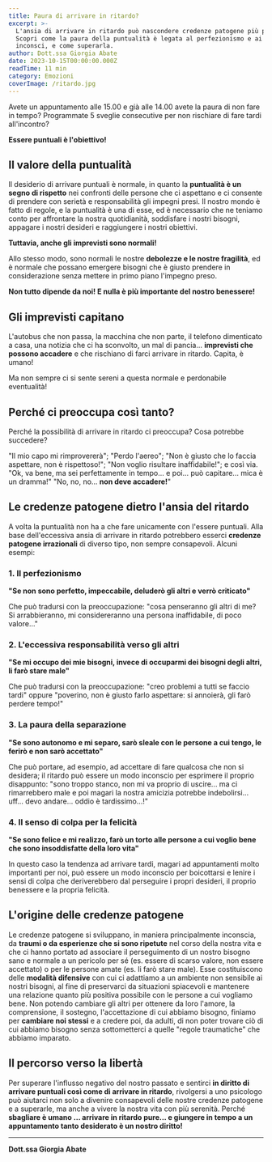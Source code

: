 ```yaml
---
title: Paura di arrivare in ritardo?
excerpt: >-
  L'ansia di arrivare in ritardo può nascondere credenze patogene più profonde. 
  Scopri come la paura della puntualità è legata al perfezionismo e ai sensi di colpa 
  inconsci, e come superarla.
author: Dott.ssa Giorgia Abate
date: 2023-10-15T00:00:00.000Z
readTime: 11 min
category: Emozioni
coverImage: /ritardo.jpg
---
```


Avete un appuntamento alle 15.00 e già alle 14.00 avete la paura di non fare in tempo? Programmate 5 sveglie consecutive per non rischiare di fare tardi all'incontro?

**Essere puntuali è l'obiettivo!**

## Il valore della puntualità

Il desiderio di arrivare puntuali è normale, in quanto la **puntualità è un segno di rispetto** nei confronti delle persone che ci aspettano e ci consente di prendere con serietà e responsabilità gli impegni presi. Il nostro mondo è fatto di regole, e la puntualità è una di esse, ed è necessario che ne teniamo conto per affrontare la nostra quotidianità, soddisfare i nostri bisogni, appagare i nostri desideri e raggiungere i nostri obiettivi.

**Tuttavia, anche gli imprevisti sono normali!**

Allo stesso modo, sono normali le nostre **debolezze e le nostre fragilità**, ed è normale che possano emergere bisogni che è giusto prendere in considerazione senza mettere in primo piano l'impegno preso.

**Non tutto dipende da noi! E nulla è più importante del nostro benessere!**

## Gli imprevisti capitano

L'autobus che non passa, la macchina che non parte, il telefono dimenticato a casa, una notizia che ci ha sconvolto, un mal di pancia... **imprevisti che possono accadere** e che rischiano di farci arrivare in ritardo. Capita, è umano!

Ma non sempre ci si sente sereni a questa normale e perdonabile eventualità!

## Perché ci preoccupa così tanto?

Perché la possibilità di arrivare in ritardo ci preoccupa? Cosa potrebbe succedere?

"Il mio capo mi rimprovererà"; "Perdo l'aereo"; "Non è giusto che lo faccia aspettare, non è rispettoso!"; "Non voglio risultare inaffidabile!"; e così via. "Ok, va bene, ma sei perfettamente in tempo... e poi... può capitare... mica è un dramma!" "No, no, no... **non deve accadere!**"

## Le credenze patogene dietro l'ansia del ritardo

A volta la puntualità non ha a che fare unicamente con l'essere puntuali. Alla base dell'eccessiva ansia di arrivare in ritardo potrebbero esserci **credenze patogene irrazionali** di diverso tipo, non sempre consapevoli. Alcuni esempi:

### 1. Il perfezionismo

**"Se non sono perfetto, impeccabile, deluderò gli altri e verrò criticato"**

Che può tradursi con la preoccupazione: "cosa penseranno gli altri di me? Si arrabbieranno, mi considereranno una persona inaffidabile, di poco valore..."

### 2. L'eccessiva responsabilità verso gli altri

**"Se mi occupo dei mie bisogni, invece di occuparmi dei bisogni degli altri, li farò stare male"**

Che può tradursi con la preoccupazione: "creo problemi a tutti se faccio tardi" oppure "poverino, non è giusto farlo aspettare: si annoierà, gli farò perdere tempo!"

### 3. La paura della separazione

**"Se sono autonomo e mi separo, sarò sleale con le persone a cui tengo, le ferirò e non sarò accettato"**

Che può portare, ad esempio, ad accettare di fare qualcosa che non si desidera; il ritardo può essere un modo inconscio per esprimere il proprio disappunto: "sono troppo stanco, non mi va proprio di uscire... ma ci rimarrebbero male e poi magari la nostra amicizia potrebbe indebolirsi... uff... devo andare... oddio è tardissimo...!"

### 4. Il senso di colpa per la felicità

**"Se sono felice e mi realizzo, farò un torto alle persone a cui voglio bene che sono insoddisfatte della loro vita"**

In questo caso la tendenza ad arrivare tardi, magari ad appuntamenti molto importanti per noi, può essere un modo inconscio per boicottarsi e lenire i sensi di colpa che deriverebbero dal perseguire i propri desideri, il proprio benessere e la propria felicità.

## L'origine delle credenze patogene

Le credenze patogene si sviluppano, in maniera principalmente inconscia, da **traumi o da esperienze che si sono ripetute** nel corso della nostra vita e che ci hanno portato ad associare il perseguimento di un nostro bisogno sano e normale a un pericolo per sé (es. essere di scarso valore, non essere accettato) o per le persone amate (es. li farò stare male). Esse costituiscono delle **modalità difensive** con cui ci adattiamo a un ambiente non sensibile ai nostri bisogni, al fine di preservarci da situazioni spiacevoli e mantenere una relazione quanto più positiva possibile con le persone a cui vogliamo bene. Non potendo cambiare gli altri per ottenere da loro l'amore, la comprensione, il sostegno, l'accettazione di cui abbiamo bisogno, finiamo per **cambiare noi stessi** e a credere poi, da adulti, di non poter trovare ciò di cui abbiamo bisogno senza sottometterci a quelle "regole traumatiche" che abbiamo imparato.

## Il percorso verso la libertà

Per superare l'influsso negativo del nostro passato e sentirci **in diritto di arrivare puntuali così come di arrivare in ritardo**, rivolgersi a uno psicologo può aiutarci non solo a divenire consapevoli delle nostre credenze patogene e a superarle, ma anche a vivere la nostra vita con più serenità. Perché **sbagliare è umano … arrivare in ritardo pure... e giungere in tempo a un appuntamento tanto desiderato è un nostro diritto!**

---

**Dott.ssa Giorgia Abate**